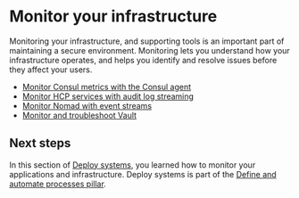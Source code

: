 # Monitor your infrastructure

Monitoring your infrastructure, and supporting tools is an important part of maintaining a secure environment. Monitoring lets you understand how your infrastructure operates, and helps you identify and resolve issues before they affect your users.

- [Monitor Consul metrics with the Consul agent](/consul/docs/agent/monitor/telemetry)
- [Monitor HCP services with audit log streaming](/hcp/docs/hcp/audit-log)
- [Monitor Nomad with event streams](/nomad/tutorials/integrate-nomad/event-stream)
- [Monitor and troubleshoot Vault](/vault/tutorials/monitoring)

## Next steps

In this section of [Deploy systems](/well-architected-framework/define-and-automate-processes/deploy-systems), you learned how to monitor your applications and infrastructure. Deploy systems is part of the [Define and automate processes pillar](/well-architected-framework/define-and-automate-processes).